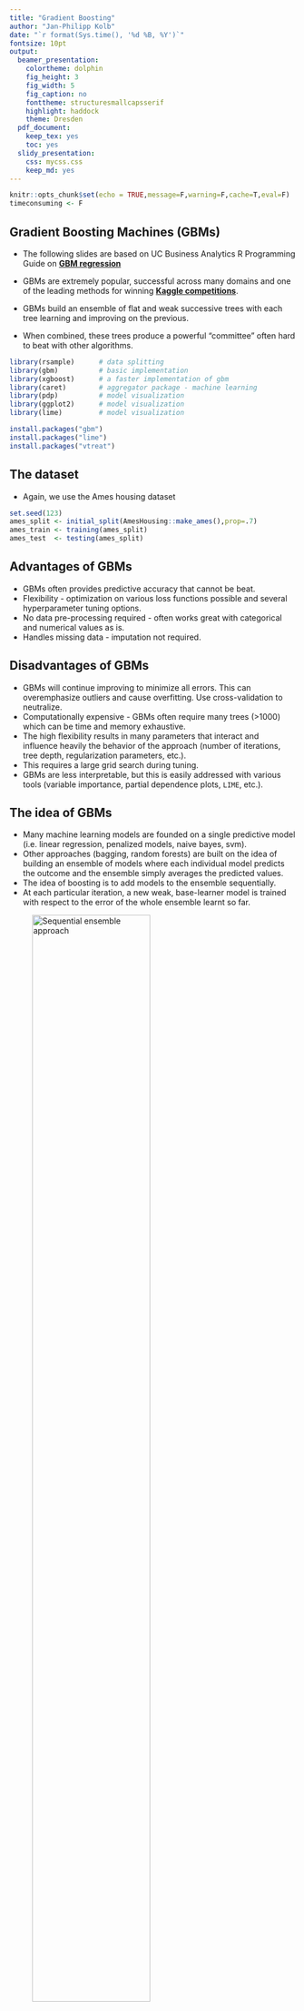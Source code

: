```yaml
---
title: "Gradient Boosting"
author: "Jan-Philipp Kolb"
date: "`r format(Sys.time(), '%d %B, %Y')`"
fontsize: 10pt
output:
  beamer_presentation: 
    colortheme: dolphin
    fig_height: 3
    fig_width: 5
    fig_caption: no
    fonttheme: structuresmallcapsserif
    highlight: haddock
    theme: Dresden
  pdf_document: 
    keep_tex: yes
    toc: yes
  slidy_presentation: 
    css: mycss.css
    keep_md: yes
---
```


```r
knitr::opts_chunk$set(echo = TRUE,message=F,warning=F,cache=T,eval=F)
timeconsuming <- F
```

## Gradient Boosting Machines (GBMs)

- The following slides are based on UC Business Analytics R Programming Guide on [**GBM regression**](http://uc-r.github.io/gbm_regression)


- GBMs are extremely popular, successful across many domains and one of the leading methods for winning [**Kaggle competitions**](https://www.kaggle.com/competitions). 
- GBMs build an ensemble of flat and weak successive trees with each tree learning and improving on the previous. 
- When combined, these trees produce a powerful “committee” often hard to beat with other algorithms. 



```r
library(rsample)      # data splitting 
library(gbm)          # basic implementation
library(xgboost)      # a faster implementation of gbm
library(caret)        # aggregator package - machine learning
library(pdp)          # model visualization
library(ggplot2)      # model visualization
library(lime)         # model visualization
```

```r
install.packages("gbm")
install.packages("lime")
install.packages("vtreat")
```


## The dataset

- Again, we use the Ames housing dataset 

```r
set.seed(123)
ames_split <- initial_split(AmesHousing::make_ames(),prop=.7)
ames_train <- training(ames_split)
ames_test  <- testing(ames_split)
```

<!--
## Important note

- tree-based methods tend to perform well on unprocessed data (i.e. without normalizing, centering, scaling features). 
- In this tutorial I focus on how to implement GBMs with various packages. 
- Although I do not pre-process the data, realize that you can improve model performance by spending time processing variable attributes.

## Advantages & Disadvantages
-->



## Advantages of GBMs

-    GBMs often provides predictive accuracy that cannot be beat.
-    Flexibility - optimization on various loss functions possible and several hyperparameter tuning options.
<!--
 that make the function fit very flexible
-->
-    No data pre-processing required - often works great with categorical and numerical values as is.
-    Handles missing data - imputation not required.

## Disadvantages of GBMs

- GBMs will continue improving to minimize all errors. This can overemphasize outliers and cause overfitting. Use cross-validation to neutralize.
- Computationally expensive - GBMs often require many trees (>1000) which can be time and memory exhaustive.
-    The high flexibility results in many parameters that interact and influence heavily the behavior of the approach (number of iterations, tree depth, regularization parameters, etc.). 
- This requires a large grid search during tuning.
- GBMs are less interpretable, but this is easily addressed with various tools (variable importance, partial dependence plots, `LIME`, etc.).

## The idea of GBMs

- Many machine learning models are founded on a single predictive model (i.e. linear regression, penalized models, naive bayes, svm). 
- Other approaches (bagging, random forests) are built on the idea of building an ensemble of models where each individual model predicts the outcome and the ensemble simply averages the predicted values. 
<!--
- The family of boosting methods is based on a different, constructive strategy of ensemble formation.
-->
- The idea of boosting is to add models to the ensemble sequentially. 
- At each particular iteration, a new weak, base-learner model is trained with respect to the error of the whole ensemble learnt so far.

![Sequential ensemble approach](figure/boosted-trees-process.png){ height=70% }

## Important concepts

### Base-learning models 

- Boosting is a framework that iteratively improves any weak learning model. 
- Many gradient boosting applications allow you to “plug in” various classes of weak learners at your disposal. 
- In practice, boosted algorithms often use decision trees as the base-learner. 
<!--
- Consequently, this tutorial will discuss boosting in the context of regression trees.
-->


## Training weak models

- A weak model is one whose error rate is only slightly better than random guessing. 
- The idea behind boosting is that each sequential model builds a simple weak model to slightly improve the remaining errors. 
- Shallow trees represent a weak learner - trees with only 1-6 splits are used. 

### Benefits of combining many weak models:

<!--
(versus strong ones)
-->

- [**Speed**](https://cran.r-project.org/web/packages/gbm/vignettes/gbm.pdf): Constructing weak models is computationally cheap.
- [**Accuracy improvement**](https://bradleyboehmke.github.io/HOML/gbm.html): Weak models allow the algorithm to learn slowly; making minor adjustments in new areas where it does not perform well. In general, statistical approaches that learn slowly tend to perform well.
- [**Avoids overfitting**](https://www.kdnuggets.com/2019/02/understanding-gradient-boosting-machines.html): Due to making only small incremental improvements with each model in the ensemble, this allows us to stop the learning process as soon as overfitting has been detected (typically by using cross-validation).



## Sequential training with respect to errors

- Boosted trees are grown sequentially; 
- each tree is grown using information from previously grown trees. 
- The basic algorithm for boosted regression trees can be generalized to the following where $x$ represents our features and $y$ represents our response:

1.) Fit a decission tree: $F_1(x)=y$

2.) the next decission tree is fixed to the residuals of the previous: $h_1(x)=y-F_1(x)$

3.) Add this new tree to our algorithm: $F_2(x)=F_1(x)+h_1(x)$

4.) The next decission tree is fixed to the residuals of $F_2: h_2(x)=y-F_2(x)$

5.) Add the new tree to the algorithm: $F_3(x)=F_2(x) + h_1(x)$

Continue this process until some mechanism (i.e. cross validation) tells us to stop.

## Basic algorithm for boosted regression trees

The basic algorithm for boosted regression trees can be generalized to the following where the final model is simply a stagewise additive model of $b$ individual regression trees:

$$
f(x)=B\sum\limits_{b=1}^B f^b(x)
$$

<!--
## Illustration behavior

- To illustrate the behavior, assume the following x and y observations. 
- The blue sine wave represents the true underlying function and the points represent observations that include some irriducible error (noise). 
- The boosted prediction illustrates the adjusted predictions after each additional sequential tree is added to the algorithm. 
- Initially, there are large errors which the boosted algorithm improves upon immediately but as the predictions get closer to the true underlying function you see each additional tree make small improvements in different areas across the feature space where errors remain. 
- Towards the end of the gif, the predicted values nearly converge to the true underlying function.
-->

## [Boosted regression decision stumps as 0-1024 successive trees are added.](https://bradleyboehmke.github.io/HOML/gbm.html)

![](figure/boosting-in-action-1.png)

## Boosted regression figure - explained 

- The figure illustrates with a simple example where a single predictor ($x$) has a true underlying sine wave relationship (blue line) with y along with some irriducible error. - The first tree fit in the series is a single decision stump (i.e., a tree with a single split). 
- Each successive decision stump thereafter is fit to the previous one’s residuals. Initially there are large errors, but each additional decision stump in the sequence makes a small improvement in different areas across the feature space where errors still remain.

## Gradient descent

- Many algorithms, including decision trees, focus on minimizing the residuals and, therefore, emphasize the MSE loss function. 
- This algorithm outlines the approach of sequentially fitting regression trees to minimize the errors. 
- This specific approach is how gradient boosting minimizes the mean squared error (MSE) loss function. 
- Often we wish to focus on other loss functions such as mean absolute error (MAE) or to be able to apply the method to a classification problem with a loss function such as deviance. 
- The name gradient boosting machines come from the fact that this procedure can be generalized to loss functions other than MSE.

## A gradient descent algorithm

- Gradient boosting is considered a gradient descent algorithm. 
- Gradient descent is a very generic optimization algorithm capable of finding optimal solutions to a wide range of problems. 
- The general idea of gradient descent is to tweak parameters iteratively in order to minimize a cost function. 
- Suppose you are a downhill skier racing your friend. 
- A good strategy to beat your friend to the bottom is to take the path with the steepest slope. 
- This is exactly what gradient descent does - it measures the local gradient of the loss (cost) function for a given set of parameters ($\Phi$) and takes steps in the direction of the descending gradient. 
- Once the gradient is zero, we have reached the minimum.

## Gradient descent (Geron, 2017).

![](figure/gradient_descent.png)

## Gradient descent

- Gradient descent can be performed on any loss function that is differentiable. 
- This allows GBMs to optimize different loss functions as desired 
<!--
(see ESL, p. 360 for common loss functions). 
-->
- An important parameter in gradient descent is the size of the steps which is determined by the learning rate. 
- If the learning rate is too small, then the algorithm will take many iterations to find the minimum. 
- But if the learning rate is too high, you might jump cross the minimum and end up further away than when you started.

![Learning rate comparisons (Geron, 2017).](figure/learning_rate_comparison.png)


## Shape of cost functions

- Not all cost functions are convex (bowl shaped). 
- There may be local minimas, plateaus, and other irregular terrain of the loss function that makes finding the global minimum difficult. 
- Stochastic gradient descent can help us address this problem by sampling a fraction of the training observations (typically without replacement) and growing the next tree using that subsample. 
- This makes the algorithm faster but the stochastic nature of random sampling also adds some random nature in descending the loss function gradient. 
- Although this randomness does not allow the algorithm to find the absolute global minimum, it can actually help the algorithm jump out of local minima and off plateaus and get near the global minimum.

## Stochastic gradient descent

![Stochastic gradient descent](figure/stochastic_gradient_descent.png)


## Tuning GBM

- GBMs are highly flexible - many tuning parameters
- It is time consuming to find the optimal combination of hyperparameters

### Number of trees

- GBMs often require many trees; however, unlike random forests GBMs can overfit so the goal is to find the optimal number of trees that minimize the loss function of interest with cross validation.

## Tuning parameters

### Depth of trees

- The number $d$ of splits in each tree, which controls the complexity of the boosted ensemble. 
- Often $d=1$ works well, in which case each tree is a stump consisting of a single split. More commonly, $d$ is greater than 1 but it is unlikely $d>10$
 will be required.

### Learning rate

- The number d of splits in each tree, which controls the complexity of the boosted ensemble. 
- Often $d=1$ works well, in which case each tree is a stump consisting of a single split. -
- Normally, $d$ is greater than 1 but it is unlikely $d>10$ will be required.

## Tuning parameters (II)

### Subsampling

- Controls if a fraction of the available training observations is used. 
- Using less than 100% of the training observations means you are implementing [**stochastic gradient descent**](https://en.wikipedia.org/wiki/Stochastic_gradient_descent). 
- This can help to minimize overfitting and keep from getting stuck in a local minimum or plateau of the loss function gradient.

## Package implementation

The most popular implementations of GBM in R:

### gbm

The original R implementation of GBMs

### xgboost

A fast and efficient gradient boosting framework (C++ backend).

### h2o

A powerful java-based interface that provides parallel distributed algorithms and efficient productionalization.

## The R-package `gbm`

The `gbm` R package is an implementation of extensions to Freund and Schapire’s AdaBoost algorithm and Friedman’s gradient boosting machine. This is the original R implementation of GBM. 

<!--
https://www.slideshare.net/mark_landry/gbm-package-in-r
-->

## Basic implementation

- two primary training functions: `gbm::gbm` and `gbm::gbm.fit`. 
- `gbm::gbm` uses the formula interface to specify your model 
- `gbm::gbm.fit` requires the separated x and y matrices (more efficient with many variables). 

<!--
When working with many variables it is more efficient to use the matrix rather than formula interface.
-->


- The default settings in `gbm` includes a learning rate (shrinkage) of 0.001.
- This is a very small learning rate and typically requires a large number of trees to find the minimum MSE. 
- `gbm` uses a default number of trees of 100, which is rarely sufficient. - - The default depth of each tree (interaction.depth) is 1, which means we are ensembling a bunch of stumps. Lastly, I also include cv.folds to perform a 5 fold cross validation. The model took about 90 seconds to run and the results show that our MSE loss function is minimized with 10,000 trees.

## Train GBM model

<!--
folgendes dauert auch wieder länger
-->

```r
set.seed(123)
gbm.fit <- gbm(formula = Sale_Price ~ .,
               distribution = "gaussian",
  data = ames_train,n.trees = 10000,interaction.depth = 1,
  shrinkage = 0.001,cv.folds = 5,
  n.cores = NULL, # will use all cores by default
  verbose = FALSE)  
# print results
```

```r
# das dauert recht lange
save(gbm.fit,file="../data/ml_gbm_fit.RData")
```

```r
load("../data/ml_gbm_fit.RData")
```


```r
print(gbm.fit)
```

## Exercise

- Take some time to dig around in the `gbm.fit` object to get comfortable with its components. 


## The output object...

- ... is a list containing several modelling and results information. 
- We can access this information with regular indexing; 
- The minimum CV RMSE is 29133 (this means on average our model is about $29,133 off from the actual sales price) but the plot also illustrates that the CV error is still decreasing at 10,000 trees.

## Get MSE and compute RMSE

```r
sqrt(min(gbm.fit$cv.error))
# plot loss function as a result of n trees 
# added to the ensemble
gbm.perf(gbm.fit, method = "cv")
```

<!--
In this case, the small learning rate is resulting in very small incremental improvements which means many trees are required. In fact, for the default learning rate and tree depth settings it takes 39,906 trees for the CV error to minimize (~ 5 minutes of run time)!
-->

## Tuning GBMs
<!--
However, rarely do the default settings suffice. We could tune parameters one at a time to see how the results change. 
-->
- The learning rate is increased to take larger steps down the gradient descent, 
- The number of trees is reduced (since we reduced the learning rate), 
and increase the depth of each tree.

<!--
using a single split to 3 splits.
This model takes about 90 seconds to run and achieves a significantly lower RMSE than our initial model with only 1,260 trees.
-->

```r
set.seed(123)
gbm.fit2 <- gbm(formula = Sale_Price ~ .,
  distribution = "gaussian",data = ames_train,
  n.trees = 5000,interaction.depth = 3,shrinkage = 0.1,
  cv.folds = 5,n.cores = NULL,verbose = FALSE)  
```

```r
save(gbm.fit2,file="../data/ml_gbm_fit2.RData")
```

```r
load("../data/ml_gbm_fit2.RData")
```


```r
# find index for n trees with minimum CV error
min_MSE <- which.min(gbm.fit2$cv.error)
# get MSE and compute RMSE
sqrt(gbm.fit2$cv.error[min_MSE])
# plot loss function as a result of n trees added to the ensemble
gbm.perf(gbm.fit2, method = "cv")
```

## Grid search

<!--
However, a better option than manually tweaking hyperparameters one at a time is to perform a grid search which iterates over every combination of hyperparameter values and allows us to assess which combination tends to perform well. To perform a manual grid search, first we want to construct our grid of hyperparameter combinations. We’re going to search across 81 models with varying learning rates and tree depth. I also vary the minimum number of observations allowed in the trees terminal nodes (n.minobsinnode) and introduce stochastic gradient descent by allowing bag.fraction < 1.
-->

- the minimum number of observations allowed in the trees terminal nodes (`n.minobsinnode`) is varied

```r
hyper_grid <- expand.grid(
  shrinkage = c(.01, .1, .3),
  interaction.depth = c(1, 3, 5),
  n.minobsinnode = c(5, 10, 15),
  bag.fraction = c(.65, .8, 1), 
  optimal_trees = 0,# a place to dump results
  min_RMSE = 0                     
)

# total number of combinations
nrow(hyper_grid)
```

## 

- We loop through each hyperparameter combination (5,000 trees). 
-  To speed up the tuning process, instead of performing 5-fold CV I train on 75% of the training observations and evaluate performance on the remaining 25%. 
<!--
Important note:
-->
- When using `train.fraction` it will take the first XX% of the data so its important to randomize your rows in case their is any logic behind the ordering of the data (i.e. ordered by neighborhood).

<!--
After about 30 minutes of training time our grid search ends and we see a few important results pop out. 
-->
- Our top model has better performance than our previously fitted model above, with the RMSE nearly $3,000 lower. Second, looking at the top 10 models we see that:
- none of the top models used a learning rate of 0.3; small incremental steps down the gradient descent appears to work best,
- none of the top models used stumps (`interaction.depth = 1`); there are likely stome important interactions that the deeper trees are able to capture,
- adding a stochastic component with bag.fraction < 1 seems to help; there may be some local minimas in our loss function gradient,

<!--
- none of the top models used `n.minobsinnode = 15`; the smaller nodes may allow us to capture pockets of unique feature-price point instances,


- in a few instances we appear to use nearly all 5,000 trees; 

maybe we should increase this parameter in our next search?
-->

## Randomize data

```r
random_index <- sample(1:nrow(ames_train), nrow(ames_train))
random_ames_train <- ames_train[random_index, ]
```


## Grid search - loop over hyperparameter grid

```r
for(i in 1:nrow(hyper_grid)) {
  set.seed(123)
  gbm.tune <- gbm(
    formula = Sale_Price ~ .,
    distribution = "gaussian",
    data = random_ames_train,
    n.trees = 5000,
    interaction.depth = hyper_grid$interaction.depth[i],
    shrinkage = hyper_grid$shrinkage[i],
    n.minobsinnode = hyper_grid$n.minobsinnode[i],
    bag.fraction = hyper_grid$bag.fraction[i],
    train.fraction = .75,
    n.cores = NULL, # will use all cores by default
    verbose = FALSE
  )
  # add min training error and trees to grid
  hyper_grid$optimal_trees[i] <- which.min(gbm.tune$valid.error)
  hyper_grid$min_RMSE[i] <- sqrt(min(gbm.tune$valid.error))
}
```


```r
save(gbm.tune,hyper_grid,file="../data/ml_gbm_tune.RData")
```

```r
load("../data/ml_gbm_tune.RData")
```


```r
hyper_grid %>% 
  dplyr::arrange(min_RMSE) %>%
  head(10)
```



## Refine the search - adjust the grid

```r
# modify hyperparameter grid
hyper_grid <- expand.grid(
  shrinkage = c(.01, .05, .1),
  interaction.depth = c(3, 5, 7),
  n.minobsinnode = c(5, 7, 10),
  bag.fraction = c(.65, .8, 1), 
  optimal_trees = 0,# a place to dump results
  min_RMSE = 0# a place to dump results
)

# total number of combinations
nrow(hyper_grid)
```

## The final model

```r
set.seed(123)
# train GBM model
gbm.fit.final <- gbm(formula = Sale_Price ~ .,
  distribution = "gaussian",data = ames_train,
  n.trees = 483,interaction.depth = 5,
  shrinkage = 0.1,n.minobsinnode = 5,
  bag.fraction = .65,train.fraction = 1,
  n.cores = NULL, # will use all cores by default
  verbose = FALSE)  
```


## Visualizing - [Variable importance](https://topepo.github.io/caret/variable-importance.html)

- `cBars` allows you to adjust the number of variables to show

```r
par(mar = c(5, 8, 1, 1))
summary(gbm.fit.final,cBars = 10,
  # also can use permutation.test.gbm
  method = relative.influence,las = 2)
```

<!--
## The `vip` package

```r
devtools::install_github("koalaverse/vip")
```

```r
vip::vip(gbm.fit.final)
```
-->


## Partial dependence plots

- PDPs plot the change in the average predicted value as specified feature(s) vary over their marginal distribution. 
- The PDP plot below displays the average change in predicted sales price as we vary `Gr_Liv_Area` while holding all other variables constant. 
<!--
- This is done by holding all variables constant for each observation in our training data set but then apply the unique values of Gr_Liv_Area for each observation. 
-->
- We then average the sale price across all the observations. 
- This PDP illustrates how the predicted sales price increases as the square footage of the ground floor in a house increases.

## Partial dependence plot - `Gr_Liv_Area`

```r
gbm.fit.final %>%
  partial(pred.var = "Gr_Liv_Area", 
          n.trees = gbm.fit.final$n.trees, 
          grid.resolution = 100) %>%
  autoplot(rug = TRUE, train = ames_train) +
  scale_y_continuous(labels = scales::dollar)
```

## ICE curves ... 

- ... are an extension of PDP plots but 
<!--
, rather than plot the average marginal effect on the response variable, we plot 
-->
the change in the predicted response variable is plotted as we vary each predictor variable. 
<!--
- Below shows the regular ICE curve plot (left) and the centered ICE curves (right). 
-->
- When the curves have a wide range of intercepts and are consequently “stacked” on each other, heterogeneity in the response variable values due to marginal changes in the predictor variable of interest can be difficult to discern. 
- The centered ICE can help draw these inferences out and can highlight any strong heterogeneity in our results. 
- The results show that most observations follow a common trend as `Gr_Liv_Area` increases; 
- the centered ICE plot highlights a few observations that deviate from the common trend.

## 

```r
ice1 <- gbm.fit.final %>%
  partial(
    pred.var = "Gr_Liv_Area", 
    n.trees = gbm.fit.final$n.trees, 
    grid.resolution = 100,
    ice = TRUE
    ) %>%
  autoplot(rug = TRUE, train = ames_train, alpha = .1) +
  ggtitle("Non-centered") +
  scale_y_continuous(labels = scales::dollar)
```

##

```r
ice2 <- gbm.fit.final %>%
  partial(
    pred.var = "Gr_Liv_Area", 
    n.trees = gbm.fit.final$n.trees, 
    grid.resolution = 100,
    ice = TRUE
    ) %>%
  autoplot(rug = TRUE, train = ames_train, alpha = .1, center = TRUE) +
  ggtitle("Centered") +
  scale_y_continuous(labels = scales::dollar)
```

## 

```r
ice2 <- gbm.fit.final %>%
  partial(
    pred.var = "Gr_Liv_Area", 
    n.trees = gbm.fit.final$n.trees, 
    grid.resolution = 100,
    ice = TRUE
    ) %>%
  autoplot(rug = TRUE, train = ames_train, alpha = .1, center = TRUE) +
  ggtitle("Centered") +
  scale_y_continuous(labels = scales::dollar)
```


##

```r
gridExtra::grid.arrange(ice1, ice2, nrow = 1)
```



## LIME

LIME is a newer procedure for understanding why a prediction resulted in a given value for a single observation. You can read more about LIME here. To use the lime package on a gbm model we need to define model type and prediction methods.

```r
model_type.gbm <- function(x, ...) {
  return("regression")
}

predict_model.gbm <- function(x, newdata, ...) {
  pred <- predict(x, newdata, n.trees = x$n.trees)
  return(as.data.frame(pred))
}
```

##

We can now apply to our two observations. The results show the predicted value (Case 1: 118K Dollar, Case 2: 161K Dollar), local model fit (both are relatively poor), and the most influential variables driving the predicted value for each observation.

```r
# get a few observations to perform local interpretation on
local_obs <- ames_test[1:2, ]

# apply LIME
explainer <- lime(ames_train, gbm.fit.final)
explanation <- explain(local_obs, explainer, n_features = 5)
plot_features(explanation)
```

## Predicting

Once you have decided on a final model you will likely want to use the model to predict on new observations. Like most models, we simply use the predict function; however, we also need to supply the number of trees to use (see ?predict.gbm for details). We see that our RMSE for our test set is very close to the RMSE we obtained on our best gbm model.

```r
# predict values for test data
pred <- predict(gbm.fit.final, n.trees = gbm.fit.final$n.trees, 
                ames_test)

# results
caret::RMSE(pred, ames_test$Sale_Price)
```

## `xgboost`

The xgboost R package provides an R API to “Extreme Gradient Boosting”, which is an efficient implementation of gradient boosting framework (apprx 10x faster than gbm). The xgboost/demo repository provides a wealth of information. You can also find a fairly comprehensive parameter tuning guide here. The xgboost package has been quite popular and successful on Kaggle for data mining competitions.

Features include:

- Provides built-in k-fold cross-validation
 -Stochastic GBM with column and row sampling (per split and per tree) for better generalization.
- Includes efficient linear model solver and tree learning algorithms.
- Parallel computation on a single machine.
- Supports various objective functions, including regression, classification and ranking.
- The package is made to be extensible, so that users are also allowed to define their own objectives easily.
- Apache 2.0 License.

## Basic implementation

- `XGBoost` only works with matrices that contain all numeric variables; consequently, we need to one hot encode our data. There are different ways to do this in R (i.e. `Matrix::sparse.model.matrix`, `caret::dummyVars`) but here we will use the `vtreat` package. 
- `vtreat` is a robust package for data prep and helps to eliminate problems caused by missing values, novel categorical levels that appear in future data sets that were not in the training data, etc. However, vtreat is not very intuitive. 


<!--
I will not explain the functionalities but you can find more information here, here, and here.

https://arxiv.org/abs/1611.09477
https://www.r-bloggers.com/a-demonstration-of-vtreat-data-preparation/
https://github.com/WinVector/vtreat
-->

## 

The following applies vtreat to one-hot encode the training and testing data sets.


```r
# variable names
features <- setdiff(names(ames_train), "Sale_Price")

# Create the treatment plan from the training data
treatplan <- vtreat::designTreatmentsZ(ames_train, features, verbose = FALSE)
```

```r
# Get the "clean" variable names from the scoreFrame
new_vars <- treatplan %>%
  magrittr::use_series(scoreFrame) %>%        
  dplyr::filter(code %in% c("clean", "lev")) %>% 
  magrittr::use_series(varName)     

# Prepare the training data
features_train <- vtreat::prepare(treatplan, ames_train, varRestriction = new_vars) %>% as.matrix()
response_train <- ames_train$Sale_Price
```

##

```r
# Prepare the test data
features_test <- vtreat::prepare(treatplan, ames_test, varRestriction = new_vars) %>% as.matrix()
response_test <- ames_test$Sale_Price

# dimensions of one-hot encoded data
dim(features_train)
dim(features_test)
```


##

- `xgboost` provides different training functions (i.e. xgb.train which is just a wrapper for xgboost). 
- To train an XGBoost we typically want to use `xgb.cv`, which incorporates cross-validation. The following trains a basic 5-fold cross validated XGBoost model with 1,000 trees. There are many parameters available in xgb.cv but the ones you have become more familiar with in this tutorial include the following default values:

- learning rate ($\eta$): 0.3
- tree depth (`max_depth`): 6
- minimum node size (`min_child_weight`): 1
- percent of training data to sample for each tree (subsample –> equivalent to gbm’s bag.fraction): 100%

## 

```r
set.seed(123)
xgb.fit1 <- xgb.cv(
  data = features_train,
  label = response_train,
  nrounds = 1000,
  nfold = 5,
  objective = "reg:linear",  # for regression models
  verbose = 0               # silent,
)
```

```r
save(xgb.fit1,file="../data/ml_rf_xgb.fit1.RData")
```

```r
load("../data/ml_rf_xgb.fit1.RData")
```


## 

- The xgb.fit1 object contains lots of good information. 
- In particular we can assess the `xgb.fit1$evaluation_log` to identify the minimum RMSE and the optimal number of trees for both the training data and the cross-validated error. 
- We can see that the training error continues to decrease to 965 trees where the RMSE nearly reaches zero; 
- The cross validated error reaches a minimum RMSE of 27,572 with only 60 trees.

```r
# get number of trees that minimize error
xgb.fit1$evaluation_log %>%
  dplyr::summarise(
    ntrees.train = which(train_rmse_mean == min(train_rmse_mean))[1],
    rmse.train   = min(train_rmse_mean),
    ntrees.test  = which(test_rmse_mean == min(test_rmse_mean))[1],
    rmse.test   = min(test_rmse_mean)
  )
```

## Plot error vs number trees

```r
ggplot(xgb.fit1$evaluation_log) +
  geom_line(aes(iter, train_rmse_mean), color = "red") +
  geom_line(aes(iter, test_rmse_mean), color = "blue")
```


##

- A nice feature provided by `xgb.cv` is early stopping. 
- This allows us to tell the function to stop running if the cross validated error does not improve for n continuous trees. 
- E.g., the above model could be re-run with the following where we tell it stop if we see no improvement for 10 consecutive trees. This feature will help us speed up the tuning process in the next section.

```r
set.seed(123)
xgb.fit2 <- xgb.cv(
  data = features_train,
  label = response_train,
  nrounds = 1000,
  nfold = 5,
  objective = "reg:linear",  # for regression models
  verbose = 0,               # silent,
  # stop if no improvement for 10 consecutive trees
  early_stopping_rounds = 10 
)
```

## 

```r
# plot error vs number trees
ggplot(xgb.fit2$evaluation_log) +
  geom_line(aes(iter, train_rmse_mean), color = "red") +
  geom_line(aes(iter, test_rmse_mean), color = "blue")
```


## Tuning

To tune the XGBoost model we pass parameters as a list object to the params argument. The most common parameters include:

- eta:controls the learning rate
- max_depth: tree depth
- min_child_weight: minimum number of observations required in each terminal node
- subsample: percent of training data to sample for each tree
- colsample_bytrees: percent of columns to sample from for each tree
For example, if we wanted to specify specific values for these parameters we would extend the above model with the following parameters.

##

```r
# create parameter list
  params <- list(
    eta = .1,
    max_depth = 5,
    min_child_weight = 2,
    subsample = .8,
    colsample_bytree = .9
  )

```

##

To perform a large search grid, we can follow the same procedure we did with gbm. We create our hyperparameter search grid along with columns to dump our results in. Here, I create a pretty large search grid consisting of 576 different hyperparameter combinations to model.

```r
# create hyperparameter grid
hyper_grid <- expand.grid(
  eta = c(.01, .05, .1, .3),
  max_depth = c(1, 3, 5, 7),
  min_child_weight = c(1, 3, 5, 7),
  subsample = c(.65, .8, 1), 
  colsample_bytree = c(.8, .9, 1),
  optimal_trees = 0,               # a place to dump results
  min_RMSE = 0                     # a place to dump results
)

nrow(hyper_grid)
```

##

```r
set.seed(123)
# train model
xgb.fit3 <- xgb.cv(
  params = params,
  data = features_train,
  label = response_train,
  nrounds = 1000,
  nfold = 5,
  objective = "reg:linear",  # for regression models
  verbose = 0,               # silent,
  early_stopping_rounds = 10 # stop if no improvement for 10 consecutive trees
)
```

##

```r
# assess results
xgb.fit3$evaluation_log %>%
  dplyr::summarise(
    ntrees.train = which(train_rmse_mean == min(train_rmse_mean))[1],
    rmse.train   = min(train_rmse_mean),
    ntrees.test  = which(test_rmse_mean == min(test_rmse_mean))[1],
    rmse.test   = min(test_rmse_mean)
  )
```


##

Now I apply the same for loop procedure to loop through and apply a XGBoost model for each hyperparameter combination and dump the results in the hyper_grid data frame. Important note: if you plan to run this code be prepared to run it before going out to eat or going to bed as it the full search grid took 6 hours to run!

##

```r
# grid search 
for(i in 1:nrow(hyper_grid)) {
  
  # create parameter list
  params <- list(
    eta = hyper_grid$eta[i],
    max_depth = hyper_grid$max_depth[i],
    min_child_weight = hyper_grid$min_child_weight[i],
    subsample = hyper_grid$subsample[i],
    colsample_bytree = hyper_grid$colsample_bytree[i]
  )
  set.seed(123)
  # train model
  xgb.tune <- xgb.cv(
    params = params,
    data = features_train,
    label = response_train,
    nrounds = 5000,
    nfold = 5,
    objective = "reg:linear",  # for regression models
    verbose = 0,               # silent,
    early_stopping_rounds = 10 # stop if no improvement for 10 consecutive trees
  )
  
  # add min training error and trees to grid
  hyper_grid$optimal_trees[i] <- which.min(xgb.tune$evaluation_log$test_rmse_mean)
  hyper_grid$min_RMSE[i] <- min(xgb.tune$evaluation_log$test_rmse_mean)
}
```

```r
save(xgb.tune,hyper_grid,file="../data/ml_gbm_reg_linear.RData")
```

```r
load("../data/ml_gbm_reg_linear.RData")
```


##

```r
hyper_grid %>%
  dplyr::arrange(min_RMSE) %>%
  head(10)
```


##

After assessing the results you would likely perform a few more grid searches to hone in on the parameters that appear to influence the model the most. In fact, here is a link to a great blog post that discusses a strategic approach to tuning with xgboost. However, for brevity, we’ll just assume the top model in the above search is the globally optimal model. Once you’ve found the optimal model, we can fit our final model with xgb.train.

```r
# parameter list
params <- list(
  eta = 0.01,
  max_depth = 5,
  min_child_weight = 5,
  subsample = 0.65,
  colsample_bytree = 1
)
```

## Train final model

```r
xgb.fit.final <- xgboost(
  params = params,
  data = features_train,
  label = response_train,
  nrounds = 1576,
  objective = "reg:linear",
  verbose = 0
)
```


## Visualizing

### Variable importance

`xgboost` provides built-in variable importance plotting. First, you need to create the importance matrix with xgb.importance and then feed this matrix into xgb.plot.importance. There are 3 variable importance measure:

- Gain: the relative contribution of the corresponding feature to the model calculated by taking each feature’s contribution for each tree in the model. This is synonymous with gbm’s relative.influence.
- Cover: the relative number of observations related to this feature. For example, if you have 100 observations, 4 features and 3 trees, and suppose feature1 is used to decide the leaf node for 10, 5, and 2 observations in tree1, tree2 and tree3 respectively; then the metric will count cover for this feature as 10+5+2 = 17 observations. This will be calculated for all the 4 features and the cover will be 17 expressed as a percentage for all features’ cover metrics.

## 

- Frequency: the percentage representing the relative number of times a particular feature occurs in the trees of the model. In the above example, if feature1 occurred in 2 splits, 1 split and 3 splits in each of tree1, tree2 and tree3; then the weightage for feature1 will be 2+1+3 = 6. The frequency for feature1 is calculated as its percentage weight over weights of all features.

```r
# create importance matrix
importance_matrix <- xgb.importance(model = xgb.fit.final)

# variable importance plot
xgb.plot.importance(importance_matrix, top_n = 10, measure = "Gain")
```

<!--
## Partial dependence plots

PDP and ICE plots work similarly to how we implemented them with gbm. The only difference is you need to incorporate the training data within the partial function.

```r
pdp <- xgb.fit.final %>%
  partial(pred.var = "Gr_Liv_Area_clean", n.trees = 1576, grid.resolution = 100, train = features_train) %>%
  autoplot(rug = TRUE, train = features_train) +
  scale_y_continuous(labels = scales::dollar) +
  ggtitle("PDP")
```

```r
ice <- xgb.fit.final %>%
  partial(pred.var = "Gr_Liv_Area_clean", n.trees = 1576, grid.resolution = 100, train = features_train, ice = TRUE) %>%
  autoplot(rug = TRUE, train = features_train, alpha = .1, center = TRUE) +
  scale_y_continuous(labels = scales::dollar) +
  ggtitle("ICE")
```

```r
gridExtra::grid.arrange(pdp, ice, nrow = 1)
```
-->

## LIME

- LIME provides built-in functionality for xgboost objects (see ?model_type). 
- Just keep in mind that the local observations being analyzed need to be one-hot encoded in the same manner as we prepared the training and test data. Also, when you feed the training data into the lime::lime function be sure that you coerce it from a matrix to a data frame.

```r
# one-hot encode the local observations to be assessed.
local_obs_onehot <- vtreat::prepare(treatplan, local_obs, 
                                    varRestriction = new_vars)

# apply LIME
explainer <- lime(data.frame(features_train), xgb.fit.final)
explanation <- explain(local_obs_onehot, explainer, 
                       n_features = 5)
```

##

```r
plot_features(explanation)
```


## Predicting on new observations

<!--
- Lastly, we predict on new observations; 
-->
unlike GBM we do not need to provide the number of trees. Our test set RMSE is only about $600 different than that produced by our gbm model.

```r
# predict values for test data
pred <- predict(xgb.fit.final, features_test)

# results
caret::RMSE(pred, response_test)
## [1] 21319.3
```

## Links - Boosting

- [**Gradient Boosting Machines**](http://uc-r.github.io/gbm_regression)


- [**How to Visualize Gradient Boosting Decision Trees With XGBoost in Python**](https://machinelearningmastery.com/visualize-gradient-boosting-decision-trees-xgboost-python/)


<!--
ToDo:

Have a look here:

https://bradleyboehmke.github.io/HOML/deep-learning.html
-->
